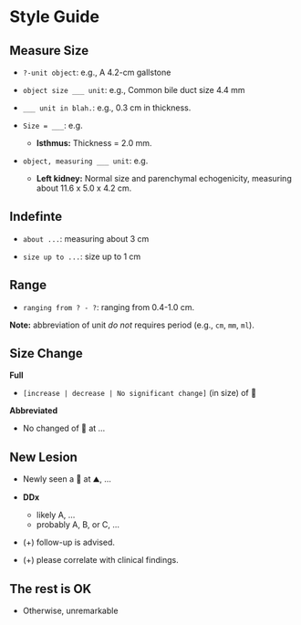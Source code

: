 # Style Guide {.unnumbered}

## Measure Size

-   `?-unit object`: e.g., A 4.2-cm gallstone

-   `object size ___ unit`: e.g., Common bile duct size 4.4 mm

-   `___ unit in blah.`: e.g., 0.3 cm in thickness.

-   `Size = ___ `: e.g.
    -   **Isthmus:** Thickness = 2.0 mm. 

-   `object, measuring ___ unit`: e.g.
    -   **Left kidney:** Normal size and parenchymal echogenicity, measuring about 11.6 x 5.0 x 4.2 cm. 


## Indefinte

-   `about ...`: measuring about 3 cm

-   `size up to ...`: size up to 1 cm


## Range

-   `ranging from ? - ?`: ranging from 0.4-1.0 cm.


**Note:** abbreviation of unit *do not* requires period (e.g., `cm`, `mm`, `ml`).

## Size Change

**Full**

-   `[increase | decrease | No significant change]` (in size) of 🤔

**Abbreviated**

-   No changed of 🤔 at ...


## New Lesion

-   Newly seen a 🤔 at ⛰, ... 

- **DDx**
    -   likely A, ...
    -   probably A, B, or C, ...


-   (+) follow-up is advised.

-   (+) please correlate with clinical findings.


## The rest is OK

-   Otherwise, unremarkable